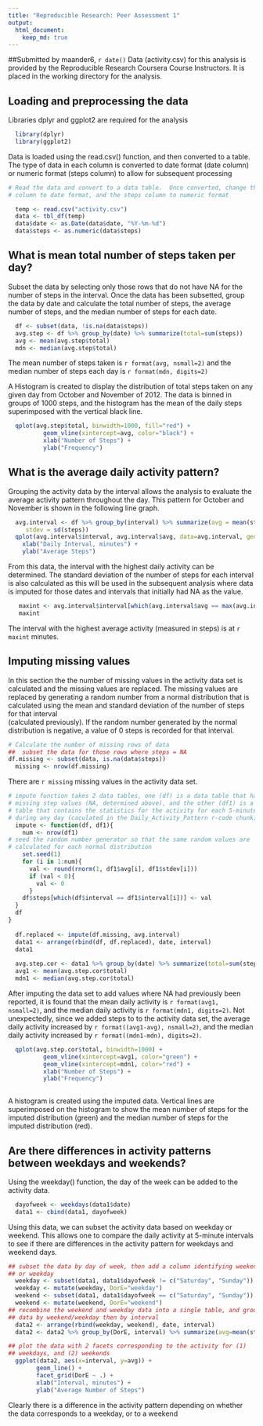 ```yaml
---
title: "Reproducible Research: Peer Assessment 1"
output: 
  html_document:
    keep_md: true
---
```

##Submitted by maander6, `r date()`
Data  (activity.csv) for this analysis is provided by the Reproducible Research 
Coursera Course Instructors.  It is placed in the working directory for the 
analysis.

## Loading and preprocessing the data

Libraries dplyr and ggplot2 are required for the analysis

```R
  library(dplyr)
  library(ggplot2)
```

Data is loaded using the read.csv() function, and then converted to a table.
The type of data in each column is converted to date format (date column) or 
numeric format (steps column) to allow for subsequent processing

```R
# Read the data and convert to a data table.  Once converted, change the date
# column to date format, and the steps column to numeric format

  temp <- read.csv("activity.csv")
  data <- tbl_df(temp)
  data$date <- as.Date(data$date, "%Y-%m-%d")
  data$steps <- as.numeric(data$steps)
```


## What is mean total number of steps taken per day?

Subset the data by selecting only those rows that do not have NA for
the number of steps in the interval.  Once the data has been subsetted,
group the data by date and calculate the total number of steps, the average
number of steps, and the median number of steps for each date.

```R
  df <- subset(data, !is.na(data$steps))
  avg.step <- df %>% group_by(date) %>% summarize(total=sum(steps))
  avg <- mean(avg.step$total)
  mdn <- median(avg.step$total)
```

The mean number of steps taken is `r format(avg, nsmall=2)` and the median number of steps each 
day is `r format(mdn, digits=2)`

A Histogram is created to display the distribution of total steps taken on any given
day from October and November of 2012.  The data is binned in groups of 
1000 steps, and the histogram has the mean of the daily steps superimposed with the 
vertical black line.

```R
  qplot(avg.step$total, binwidth=1000, fill="red") + 
          geom_vline(xintercept=avg, color="black") +
          xlab("Number of Steps") +
          ylab("Frequency")
```

## What is the average daily activity pattern?
Grouping the activity data by the interval allows the analysis to evaluate the
average activity pattern throughout the day.  This pattern for October and 
November is shown in the following line graph.

```R
  avg.interval <- df %>% group_by(interval) %>% summarize(avg = mean(steps),
     stdev = sd(steps))
  qplot(avg.interval$interval, avg.interval$avg, data=avg.interval, geom="line") +
    xlab("Daily Interval, minutes") +
    ylab("Average Steps")
```

From this data, the interval with the highest daily activity can be determined.
The standard deviation of the number of steps for each interval is also 
calculated as this will be used in the subsequent analysis where data is 
imputed for those dates and intervals that initially had NA as the value.

```R
   maxint <- avg.interval$interval[which(avg.interval$avg == max(avg.interval$avg))]
   maxint
```
The interval with the highest average activity (measured in steps) is at
`r maxint` minutes.

## Imputing missing values
In this section the the number of missing values in the activity data set is
calculated and the missing values are replaced.  The missing values are replaced
by generating a random number from a normal distribution that is calculated 
using the mean and standard deviation of the number of steps for that interval  
(calculated previously).  If the random number generated by the normal 
distribution is negative, a value of 0 steps is recorded for that interval.

```R
# Calculate the number of missing rows of data
##  subset the data for those rows where steps = NA
df.missing <- subset(data, is.na(data$steps))
  missing <- nrow(df.missing)
```

There are `r missing` missing values in the activity data set.

```R
# impute function takes 2 data tables, one (df) is a data table that has all the 
# missing step values (NA, determined above), and the other (df1) is a data 
# table that contains the statistics for the activity for each 5-minute interval 
# during any day (caculated in the Daily_Activity_Pattern r-code chunk).
  impute <- function(df, df1){
    num <- nrow(df1)
# seed the random number generator so that the same random values are
# calculated for each normal distribution
    set.seed(1)
    for (i in 1:num){
      val <- round(rnorm(1, df1$avg[i], df1$stdev[i]))
      if (val < 0){
        val <- 0
      } 
    df$steps[which(df$interval == df1$interval[i])] <- val
  }
  df
}
  
  df.replaced <- impute(df.missing, avg.interval)
  data1 <- arrange(rbind(df, df.replaced), date, interval)
  data1
  
  avg.step.cor <- data1 %>% group_by(date) %>% summarize(total=sum(steps))
  avg1 <- mean(avg.step.cor$total)
  mdn1 <- median(avg.step.cor$total)
```

After imputing the data set to add values where NA had previously been reported,
it is found that the mean daily activity is `r format(avg1, nsmall=2)`, and the median 
daily activity is `r format(mdn1, digits=2)`.  Not unexpectedly, since we added steps to
to the activity data set, the average daily activity increased by `r format((avg1-avg), nsmall=2)`,
and the median daily activity increased by `r format((mdn1-mdn), digits=2)`.

```R
  qplot(avg.step.cor$total, binwidth=1000) + 
          geom_vline(xintercept=avg1, color="green") +
          geom_vline(xintercept=mdn1, color="red") +
          xlab("Number of Steps") +
          ylab("Frequency")
  
```

A histogram is created using the imputed data.  Vertical lines are superimposed
on the histogram to show the mean number of steps for the imputed
distribution (green) and the median number of steps for the imputed
distribution (red).


## Are there differences in activity patterns between weekdays and weekends?
Using the weekday() function, the day of the week can be added to the activity data.

```R
  dayofweek <- weekdays(data1$date)
  data1 <- cbind(data1, dayofweek)
```

Using this data, we can subset the activity data based on weekday or weekend.
This allows one to compare the daily activity at 5-minute intervals to see if
there are differences in the activity pattern for weekdays and weekend days.

```R
## subset the data by day of week, then add a column identifying weekend 
## or weekday
  weekday <- subset(data1, data1$dayofweek != c("Saturday", "Sunday"))
  weekday <- mutate(weekday, DorE="weekday")
  weekend <- subset(data1, data1$dayofweek == c("Saturday", "Sunday"))
  weekend <- mutate(weekend, DorE="weekend")
## recombine the weekend and weekday data into a single table, and group the
## data by weekend/weekday then by interval
  data2 <- arrange(rbind(weekday, weekend), date, interval)
  data2 <- data2 %>% group_by(DorE, interval) %>% summarize(avg=mean(steps))
```

```R
## plot the data with 2 facets corresponding to the activity for (1)
## weekdays, and (2) weekends
  ggplot(data2, aes(x=interval, y=avg)) + 
        geom_line() + 
        facet_grid(DorE ~ .) +
        xlab("Interval, minutes") +
        ylab("Average Number of Steps")
```

Clearly there is a difference in the activity pattern depending on whether the
data corresponds to a weekday, or to a weekend

